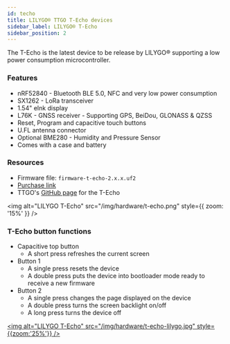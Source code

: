 ```yaml
---
id: techo
title: LILYGO® TTGO T-Echo devices
sidebar_label: LILYGO® T-Echo
sidebar_position: 2
---
```


The T-Echo is the latest device to be release by LILYGO® supporting a low power consumption microcontroller.

### Features

- nRF52840 - Bluetooth BLE 5.0, NFC and very low power consumption
- SX1262 - LoRa transceiver
- 1.54" eInk display
- L76K - GNSS receiver - Supporting GPS, BeiDou, GLONASS & QZSS
- Reset, Program and capacitive touch buttons
- U.FL antenna connector
- Optional BME280 - Humidity and Pressure Sensor
- Comes with a case and battery

### Resources

- Firmware file: `firmware-t-echo-2.x.x.uf2`
- [Purchase link](https://www.aliexpress.com/item/1005002842456390.html)
- TTGO's [GitHub page](https://github.com/Xinyuan-LilyGO/LilyGO-T-Echo) for the T-Echo

<img
  alt="LILYGO T-Echo"
  src="/img/hardware/t-echo.png"
  style={{ zoom: '15%' }}
/>

### T-Echo button functions

- Capacitive top button
  - A short press refreshes the current screen
- Button 1
  - A single press resets the device
  - A double press puts the device into bootloader mode ready to receive a new firmware
- Button 2
  - A single press changes the page displayed on the device
  - A double press turns the screen backlight on/off
  - A long press turns the device off


[<img alt="LILYGO T-Echo" src="/img/hardware/t-echo-lilygo.jpg" style={{zoom:'25%'}} />](/img/hardware/t-echo-lilygo.jpg)
